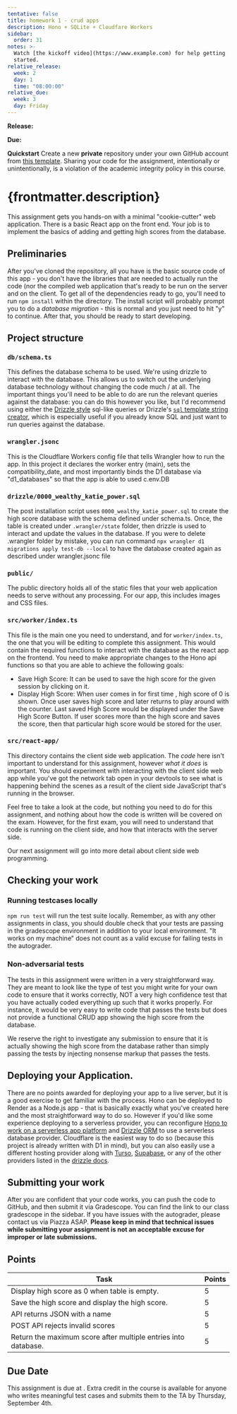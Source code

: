 ```yaml
---
tentative: false
title: homework 1 - crud apps
description: Hono + SQLite + Cloudfare Workers
sidebar:
  order: 31
notes: >-
  Watch [the kickoff video](https://www.example.com) for help getting
  started.
relative_release:
  week: 2
  day: 1
  time: "08:00:00"
relative_due:
  week: 3
  day: Friday
---
```



**Release:** <DueDate relativeDate={frontmatter.relative_release}  />

**Due:** <DueDate relativeDate={frontmatter.relative_due} />

<Aside>
  <Fragment set:html={marked(frontmatter.notes)} />
</Aside>

**Quickstart** Create a new **private** repository under your own GitHub account
from [this template](https://github.com/swad-cs-uic/homework1-f25-skeleton). Sharing your
code for the assignment, intentionally or unintentionally, is a violation of the
academic integrity policy in this course.

# {frontmatter.description}

This assignment gets you hands-on with a minimal "cookie-cutter" web
application. There is a basic React app on the front end. Your job is to
implement the basics of adding and getting high scores from the database.

## Preliminaries

After you've cloned the repository, all you have is the basic source code of
this app - you don't have the libraries that are needed to actually run the code
(nor the compiled web application that's ready to be run on the server and on
the client. To get all of the dependencies ready to go, you'll need to run `npm
install` within the directory. The install script will probably prompt you to do
a _database migration_ - this is normal and you just need to hit "y" to
continue. After that, you should be ready to start developing.


## Project structure

### `db/schema.ts`

This defines the database schema to be used. We're using
drizzle to interact with the database. This allows us to switch out the
underlying database technology without changing the code much / at all. The
important things you'll need to be able to do are run the relevant queries
against the database: you can do this however you like, but I'd recommend using
either the [Drizzle style](https://orm.drizzle.team/docs/overview#why-sql-like)
sql-like queries or Drizzle's [`sql` template string
creator](https://orm.drizzle.team/docs/sql#sql-template), which is especially useful
if you already know SQL and just want to run queries against the database.

### `wrangler.jsonc`

This is the Cloudflare Workers config file that tells Wrangler how to run the app.
In this project it declares the worker entry (main), sets the compatibility_date,
and most importantly binds the D1 database via "d1_databases" so that the app is able to used
c.env.DB

### `drizzle/0000_wealthy_katie_power.sql`

The post installation script uses `0000_wealthy_katie_power.sql` to create the
high score database with the schema defined under schema.ts. Once, the table is
created under `.wrangler/state` folder, then drizzle is used to interact and
update the values in the database. If you were to delete .wrangler folder by
mistake, you can run command `npx wrangler d1 migrations apply test-db --local`
to have the database created again as described under wrangler.jsonc file

### `public/`

The public directory holds all of the static files that your web application
needs to serve without any processing. For our app, this includes images and CSS
files.

### `src/worker/index.ts`

This file is the main one you need to understand, and for `worker/index.ts`,
the one that you will be editing to complete this assignment. This would contain
the required functions to interact with the database as the react app on the
frontend. You need to make appropriate changes to the Hono api functions so that
you are able to achieve the following goals:

- Save High Score: It can be used to save the high score for the given session by clicking on it.
- Display High Score: When user comes in for first time , high score of 0 is shown. Once user saves high score and
  later returns to play around with the counter. Last saved High Score would be displayed under the Save High Score
  Button. If user scores more than the high score and saves the score, then that particular high score would be stored
  for the user.
  
### `src/react-app/`

This directory contains the client side web application. The _code_ here isn't
important to understand for this assignment, however _what it does_ is
important. You should experiment with interacting with the client side web app
while you've got the network tab open in your devtools to see what is happening
behind the scenes as a result of the client side JavaScript that's running in
the browser.

Feel free to take a look at the code, but nothing you need to do for this
assignment, and nothing about how the code is written will be covered on the
exam. However, for the first exam, you will need to understand that code is
running on the client side, and how that interacts with the server side.

Our next assignment will go into more detail about client side web programming.

## Checking your work

### Running testcases locally

`npm run test` will run the test suite locally. Remember, as with any other
assignments in class, you should double check that your tests are passing in the
gradescope environment in addition to your local environment. "It works on my
machine" does not count as a valid excuse for failing tests in the autograder.

### Non-adversarial tests

The tests in this assignment were written in a very straightforward way. They
are meant to look like the type of test you might write for your own code to
ensure that it works correctly, NOT a very high confidence test that you have
actually coded everything up such that it works properly. For instance, it would
be very easy to write code that passes the tests but does not provide a
functional CRUD app showing the high score from the database.

We reserve the right to investigate any submission to ensure that it is actually
showing the high score from the database rather than simply passing the tests by
injecting nonsense markup that passes the tests.

## Deploying your Application.

There are no points awarded for deploying your app to a live server, but it is a
good exercise to get familiar with the process. Hono can be deployed to Render
as a Node.js app - that is basically exactly what you've created here and the
most straightforward way to do so. However if you'd like some experience
deploying to a serverless provider, you can reconfigure [Hono to work on a
serverless app platform](https://hono.dev/docs/concepts/web-standard) and
[Drizzle ORM](https://orm.drizzle.team/learn/tutorials) to use a serverless
database provider. Cloudflare is the easiest way to do so (because this project
is already written with D1 in mind), but you can also easily use a different
hosting provider along with [Turso](https://turso.tech/),
[Supabase](https://supabase.com/), or any of the other providers listed in the
[drizzle docs](https://orm.drizzle.team/docs/get-started).

## Submitting your work

After you are confident that your code works, you can push the code to GitHub,
and then submit it via Gradescope. You can find the link to our class gradescope
in the sidebar. If you have issues with the autograder, please
contact us via Piazza ASAP. **Please keep in mind that technical issues while
submitting your assignment is not an acceptable excuse for improper or late
submissions.**

## Points

| Task                                                           | Points |
| -------------------------------------------------------------- | ------ |
| Display high score as 0 when table is empty.                   | 5      |
| Save the high score and display the high score.                | 5      |
| API returns JSON with a name                                   | 5      |
| POST API rejects invalid scores                                | 5      |
| Return the maximum score after multiple entries into database. | 5      |

## Due Date

This assignment is due at <DueDate relativeDate={frontmatter.relative_due} />. Extra
credit in the course is available for anyone who writes meaningful test cases
and submits them to the TA by Thursday, September 4th.
